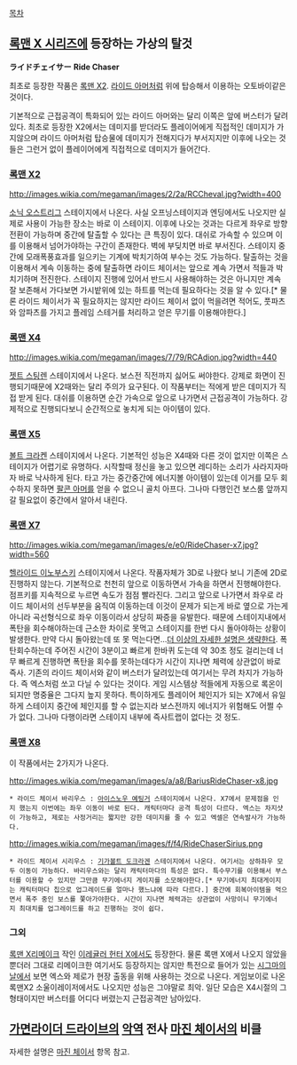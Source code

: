 [[목차]]
== [[록맨 X 시리즈]]에 등장하는 가상의 탈것 ==

'''ライドチェイサー'''
'''Ride Chaser'''

최초로 등장한 작품은 [[록맨 X2]]. [[라이드 아머]]처럼 위에 탑승해서 이용하는 오토바이같은 것이다.

기본적으로 근접공격이 특화되어 있는 라이드 아머와는 달리 이쪽은 앞에 버스터가 달려있다. 최초로 등장한 X2에서는 데미지를 받더라도 플레이어에게 직접적인 데미지가 가지않으며 라이드 아머처럼 탑승물에 데미지가 전해지다가 부서지지만 이후에 나오는 것들은 그런거 없이 플레이어에게 직접적으로 데미지가 들어간다.


=== [[록맨 X2]] ===
http://images.wikia.com/megaman/images/2/2a/RCCheval.jpg?width=400

[[소닉 오스트리그]] 스테이지에서 나온다. 사실 오프닝스테이지과 엔딩에서도 나오지만 실제로 사용이 가능한 장소는 바로 이 스테이지. 이후에 나오는 것과는 다르게 좌우로 방향전환이 가능하며 중간에 탈출할 수 있다는 큰 특징이 있다. 대쉬로 가속할 수 있으며 이를 이용해서 넘어가야하는 구간이 존재한다. 벽에 부딪치면 바로 부서진다. 스테이지 중간에 모래폭풍효과를 일으키는 기계에 박치기하여 부수는 것도 가능하다. 탈출하는 것을 이용해서 계속 이동하는 중에 탈출하면 라이드 체이서는 앞으로 계속 가면서 적들과 박치기하며 전진한다. 스테이지 진행에 있어서 반드시 사용해야하는 것은 아니지만 계속 잘 보존해서 가다보면 가시밭위에 있는 하트를 먹는데 필요하다는 것을 알 수 있다.[* 물론 라이드 체이서가 꼭 필요하지는 않지만 라이드 체이서 없이 먹을려면 적어도, 풋파츠와 암파츠를 가지고 플레임 스테거를 처리하고 얻은 무기를 이용해야한다.]


=== [[록맨 X4]] ===
http://images.wikia.com/megaman/images/7/79/RCAdion.jpg?width=440

[[젯트 스팅렌]] 스테이지에서 나온다. 보스전 직전까지 싫어도 써야한다. 강제로 화면이 진행되기때문에 X2때와는 달리 주의가 요구된다. 이 작품부터는 적에게 받은 데미지가 직접 받게 된다. 대쉬를 이용하면 순간 가속으로 앞으로 나가면서 근접공격이 가능하다. 강제적으로 진행되다보니 순간적으로 놓치게 되는 아이템이 있다.


=== [[록맨 X5]] ===
[[볼트 크라켄]] 스테이지에서 나온다. 기본적인 성능은 X4때와 다른 것이 없지만 이쪽은 스테이지가 어렵기로 유명하다. 시작할때 정신을 놓고 있으면 레디하는 소리가 사라지자마자 바로 낙사하게 된다. 타고 가는 중간중간에 에너지볼 아이템이 있는데 이거를 모두 회수하지 못하면 [[팔콘 아머]]를 얻을 수 없으니 골치 아프다. 그나마 다행인건 보스룸 앞까지 갈 필요없이 중간에서 알아서 내린다.


=== [[록맨 X7]] ===
http://images.wikia.com/megaman/images/e/e0/RideChaser-x7.jpg?width=560

[[헬라이드 이노부스키]] 스테이지에서 나온다. 작품자체가 3D로 나왔다 보니 기존에 2D로 진행하지 않는다. 기본적으로 천천히 앞으로 이동하면서 가속을 하면서 진행해야한다. 점프키를 지속적으로 누르면 속도가 점점 빨라진다. 그리고 앞으로 나가면서 좌우로 라이드 체이서의 선두부분을 움직여 이동하는데 이것이 문제가 되는게 바로 옆으로 가는게 아니라 곡선형식으로 좌우 이동이라서 상당히 짜증을 유발한다. 때문에 스테이지내에서 폭탄을 회수해야하는데 근소한 차이로 못먹고 스테이지를 한번 다시 돌아야하는 상황이 발생한다. 만약 다시 돌아왔는데 또 못 먹는다면...[[더 이상의 자세한 설명은 생략한다]]. 폭탄회수하는데 주어진 시간이 3분이고 빠르게 한바퀴 도는데 약 30초 정도 걸리는데 너무 빠르게 진행하면 폭탄을 회수를 못하는데다가 시간이 지나면 체력에 상관없이 바로 즉사. 기존의 라이드 체이서와 같이 버스터가 달려있는데 여기서는 무려 차지가 가능하다. 즉 엑스처럼 쏘고 다닐 수 있다는 것이다. 게임 시스템상 적들에게 자동으로 록온이 되지만 명중율은 그다지 높지 못하다. 특이하게도 플레이어 체인지가 되는 X7에서 유일하게 스테이지 중간에 체인지를 할 수 없는지라 보스전까지 에너지가 위험해도 어쩔 수가 없다. 그나마 다행이라면 스테이지 내부에 즉사트랩이 없다는 것 정도.


=== [[록맨 X8]] ===
이 작품에서는 2가지가 나온다.

http://images.wikia.com/megaman/images/a/a8/BariusRideChaser-x8.jpg
 * 라이드 체이서 바리우스 : [[아이스노우 예팅거]] 스테이지에서 나온다. X7에서 문제점을 인지 했는지 이번에는 좌우 이동이 바로 된다. 캐릭터마다 공격 특성이 다르다. 엑스는 차지샷이 가능하고, 제로는 사정거리는 짧지만 강한 데미지를 줄 수 있고 엑셀은 연속발사가 가능하다.

http://images.wikia.com/megaman/images/f/f4/RideChaserSirius.png
 * 라이드 체이서 시리우스 : [[기가볼트 도크라겐]] 스테이지에서 나온다. 여기서는 상하좌우 모두 이동이 가능하다. 바리우스와는 달리 캐릭터마다의 특성은 없다. 특수무기를 이용해서 부스터를 이용할 수 있지만 그만큼 무기에너지 게이지를 소모해야한다.[* 무기에너지 최대게이지는 캐릭터마다 칩으로 업그레이드를 얼마나 했느냐에 따라 다르다.] 중간에 회복아이템을 먹으면서 폭주 중인 보스를 쫓아가야한다. 시간이 지나면 체력과는 상관없이 사망이니 무기에너지 최대치를 업그레이드를 하고 진행하는 것이 쉽다.

=== 그외 ===
[[록맨 X]]리메이크 작인 [[이레귤러 헌터 X]]에서도 등장한다. 물론 록맨 X에서 나오지 않았을 뿐더러 그대로 리메이크한 여기서도 등장하지는 않지만 특전으로 들어가 있는 [[시그마의 날]]에서 보면 엑스와 제로가 현장 출동을 위해 사용하는 것으로 나온다.
게임보이로 나온 록맨X2 소울이레이저에서도 나오지만 성능은 그야말로 최악. 일단 모습은 X4시절의 그형태이지만 버스터를 어디다 버렸는지 근접공격만 남아있다.

== [[가면라이더 드라이브]]의 [[악역]] 전사 [[마진 체이서]]의 비클 ==
자세한 설명은 [[마진 체이서]] 항목 참고.

